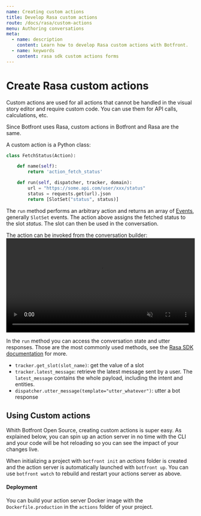 ```yaml
---
name: Creating custom actions
title: Develop Rasa custom actions
route: /docs/rasa/custom-actions
menu: Authoring conversations
meta:
  - name: description
    content: Learn how to develop Rasa custom actions with Botfront.
  - name: keywords
    content: rasa sdk custom actions forms
---
```


# Create Rasa custom actions

Custom actions are used for all actions that cannot be handled in the visual story editor and require custom code.
You can use them for API calls, calculations, etc.

Since Botfront uses Rasa, custom actions in Botfront and Rasa are the same.

A custom action is a Python class:

```python
class FetchStatus(Action):

    def name(self):
        return 'action_fetch_status'

    def run(self, dispatcher, tracker, domain):
        url = "https://some.api.com/user/xxx/status"
        status = requests.get(url).json
        return [SlotSet("status", status)]
```

The `run` method performs an arbitrary action and returns an array of [Events](https://rasa.com/docs/rasa/api/events/), generally `SlotSet` events.
The action above assigns the fetched status to the slot _status_. The slot can then be used in the conversation.

The action can be invoked from the conversation builder:
<video autoplay muted loop width="100%" controls>
  <source src="../../videos/custom_actions_builder.m4v" type="video/mp4"/>
  Your browser does not support the video tag.
</video>

In the `run` method you can access the conversation state and utter responses. Those are the most commonly used methods, see the [Rasa SDK documentation](https://rasa.com/docs/rasa/api/rasa-sdk/) for more.
- `tracker.get_slot(slot_name)`: get the value of a slot
- `tracker.latest_message`: retrieve the latest message sent by a user. The `latest_message` contains the whole payload, including the intent and entities.
- `dispatcher.utter_message(template="utter_whatever")`: utter a bot response


## Using Custom actions

Whith Botfront Open Source, creating custom actions is super easy.
As explained below, you can spin up an action server in no time with the CLI and your code will be hot reloading so you can see the impact of your changes live.


When initializing a project with `botfront init` an _actions_ folder is created and the action server is automatically launched with `botfront up`.
You can use `botfront watch` to rebuild and restart your actions server as above.

#### Deployment

You can build your action server Docker image with the `Dockerfile.production` in the `actions` folder of your project.
